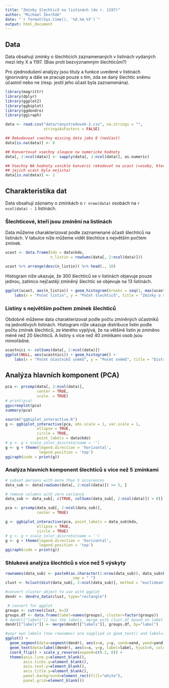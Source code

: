 ```yaml
---
title: "Zmínky šlechticů na listinách (do r. 1197)"
author: "Michael Škvrňák"
date: "`r format(Sys.time(), '%d.%m.%Y')`"
output: html_document
---
```


## Data

Data obsahují zmínky o šlechticích zaznamenaných v listinách vydaných mezi lety X a 1197. 
(Bias proti bezvýznamným šlechticům?)

Pro zjednodušení analýzy jsou tituly a funkce uvedené v listinách ignorovány a dále se 
pracuje pouze s tím, zda se daný šlechtic sněmu účastnil nebo ne (resp. jestli jeho účast
byla zaznamenána).

```r
library(magrittr)
library(dplyr)
library(ggplot2)
library(ggbiplot)
library(ggdendro)
library(ggiraph)

data <- read.csv("data/ranystredovek-2.csv", na.strings = "", 
                 stringsAsFactors = FALSE)

## Rekodovoat vsechny missing data jako 0 (neúčast)
data[is.na(data)] <- 0

## Konvertovat vsechny sloupce na numericke hodnoty
data[, 2:ncol(data)] <- sapply(data[, 2:ncol(data)], as.numeric)

## Vsechny NA hodnoty vznikle konverzi rekodovat na ucast (=osoby, ktere mely funkce nebo
## jejich ucast byla nejista)
data[is.na(data)] <- 1
```

## Charakteristika dat
Data obsahují záznamy o zmínkách o ``r nrow(data)`` osobách na ``r ncol(data) - 1`` listinách. 

### Šlechticové, kteří jsou zmínění na listinách
Data můžeme charakterizovat podle zaznamenané účasti šlechticů na listinách. 
V tabulce níže můžeme vidět šlechtice s největším počtem zmínek. 
```r
ucast <- data.frame(kdo = data$kdo, 
                    n_listin = rowSums(data[, 2:ncol(data)]))

ucast %>% arrange(desc(n_listin)) %>% head(., 10)
```

Histogram níže ukazuje, že 300 šlechticů se v listinách objevuje pouze jednou, zatímco
nejčastěji zmíněný šlechtic se objevuje na 13 listinách.

```r
ggplot(ucast, aes(n_listin)) + geom_histogram(breaks = seq(1, max(ucast$n_listin))) + 
    labs(x = "Počet listin", y = "Počet šlechticů", title = "Zmínky o šlechticích na listinách")
```

### Listiny s největším počtem zmínek šlechticů
Obdobně můžeme data charakterizovat podle počtu zmíněných účastníků na jednotlivých listinách.
Histogram níže ukazuje distribuce listin podle počtu zmínek šlechticů, ze kterého vyplývá, 
že na většině listin je zmíněno méně než 20 šlechticů. 
A listiny s více než 40 zmínkami osob jsou mimořádné.

```r
ucastnici <- colSums(data[, 2:ncol(data)])
ggplot(NULL, aes(ucastnici)) + geom_histogram() + 
    labs(x = "Počet účastníků sněmů", y = "Počet sněmů", title = "Distribuce sněmů podle účasti")

```

## Analýza hlavních komponent (PCA)
```r
pca <- prcomp(data[, 2:ncol(data)],
              center = TRUE,
              scale. = TRUE) 
# print(pca)
ggscreeplot(pca)
summary(pca)
```


```r
source("ggbiplot_interactive.R")
g <- ggbiplot_interactive(pca, obs.scale = 1, var.scale = 1, 
              ellipse = TRUE, 
              circle = TRUE, 
              point_labels = data$kdo)
# g <- g + scale_color_discrete(name = '')
g <- g + theme(legend.direction = 'horizontal', 
               legend.position = 'top')
ggiraph(code = print(g))
```

### Analýza hlavních komponent šlechticů s více než 5 zmínkami
```r
# subset persons with more than 5 occurences
data_sub <- data[rowSums(data[, 2:ncol(data)]) >= 5, ]

# remove columns with zero variance
data_sub <- data_sub[, c(TRUE, colSums(data_sub[, 2:ncol(data)]) > 0)]    

pca <- prcomp(data_sub[, 2:ncol(data_sub)],
              center = TRUE) 
```

```r
g <- ggbiplot_interactive(pca, point_labels = data_sub$kdo,
              ellipse = TRUE, 
              circle = TRUE)
# g <- g + scale_color_discrete(name = '')
g <- g + theme(legend.direction = 'horizontal', 
               legend.position = 'top')
ggiraph(code = print(g))
```

### Shluková analýza šlechticů s více než 5 výskyty
```r
rownames(data_sub) <- paste0(as.character(1:nrow(data_sub)), data_sub$kdo,
                              sep = " ")
clust <- hclust(dist(data_sub[, 2:ncol(data_sub)], method = "euclidean"))

#convert cluster object to use with ggplot
dendr <- dendro_data(clust, type="rectangle")

 # convert for ggplot
groups <- cutree(clust, k=3)
groups.df <- data.frame(label=names(groups), cluster=factor(groups))
# dendr[["labels"]] has the labels, merge with clust.df based on label column
dendr[["labels"]] <- merge(dendr[["labels"]], groups.df, by="label")

#your own labels (now rownames) are supplied in geom_text() and label=label
ggplot() +
  geom_segment(data=segment(dendr), aes(x=x, y=y, xend=xend, yend=yend)) +
  geom_text(data=label(dendr), aes(x=x, y=y, label=label, hjust=0, colour = cluster), size=3) +
  coord_flip() + scale_y_reverse(expand=c(0.2, 0)) +
  theme(axis.line.y=element_blank(),
        axis.ticks.y=element_blank(),
        axis.text.y=element_blank(),
        axis.title.y=element_blank(),
        panel.background=element_rect(fill="white"),
        panel.grid=element_blank())

```
